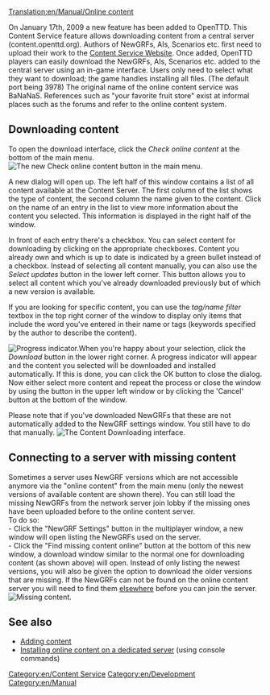 [[Translation:en/Manual/Online content]]

{{en/Table of contents}}
{{en/Feature|0.7}}

On January 17th, 2009 a new feature has been added to OpenTTD. This Content Service feature allows downloading content from a central server (content.openttd.org). Authors of NewGRFs, AIs, Scenarios etc. first need to upload their work to the [http://content.openttd.org/ Content Service Website]. Once added, OpenTTD players can easily download the NewGRFs, AIs, Scenarios etc. added to the central server using an in-game interface. Users only need to select what they want to download; the game handles installing all files. (The default port being 3978) The original name of the online content service was BaNaNaS. References such as "your favorite fruit store" exist at informal places such as the forums and refer to the online content system.

==Downloading content==
To open the download interface, click the ''Check online content'' at the bottom of the main menu.
[[File:en/MainMenu CheckOnlineContent.png|center|frame|The new Check online content button in the main menu.]]

A new dialog will open up. The left half of this window contains a list of all content available at the Content Server. The first column of the list shows the type of content, the second column the name given to the content. Click on the name of an entry in the list to view more information about the content you selected. This information is displayed in the right half of the window.

In front of each entry there's a checkbox. You can select content for downloading by clicking on the appropriate checkboxes. Content you already own and which is up to date is indicated by a green bullet instead of a checkbox.
Instead of selecting all content manually, you can also use the ''Select updates'' button in the lower left corner. This button allows you to select all content which you've already downloaded previously but of which a new version is available.

If you are looking for specific content, you can use the ''tag/name filter'' textbox in the top right corner of the window to display only items that include the word you've entered in their name or tags (keywords specified by the author to describe the content).

[[File:en/ContentDownloading Progress.png|left|frame|Progress indicator.]]When you're happy about your selection, click the ''Download'' button in the lower right corner. A progress indicator will appear and the content you selected will be downloaded and installed automatically. If this is done, you can click the OK button to close the dialog. Now either select more content and repeat the process or close the window by using the button in the upper left window or by clicking the 'Cancel' button at the bottom of the window.

Please note that if you've downloaded NewGRFs that these are not automatically added to the NewGRF settings window. You still have to do that manually.
[[File:en/ContentDownloading2.png|center|frame|The Content Downloading interface.]]

==Connecting to a server with missing content==
Sometimes a server uses NewGRF versions which are not accessible anymore via the "online content" from the main menu (only the newest versions of available content are shown there). You can still load the missing NewGRFs from the network server join lobby if the missing ones have been uploaded before to the online content server.
<br>
To do so:<br>
- Click the "NewGRF Settings" button in the multiplayer window, a new window will open listing the NewGRFs used on the server.<br>
- Click the "Find missing content online" button at the bottom of this new window, a download window similar to the normal one for downloading content (as shown above) will open. Instead of only listing the newest versions, you will also be given the option to download the older versions that are missing. If the NewGRFs can not be found on the online content server you will need to find them [[en/Archive/Community/NewGRF FAQ|elsewhere]] before you can join the server.
[[File:en/Server join bananas.png|center|frame|Missing content.]]

==See also==
*[[en/Archive/Community/Content Service|Adding content]]
*[[en/Manual/Dedicated server#installing-online-content|Installing online content on a dedicated server]] (using console commands)

[[Category:en/Content Service]]
[[Category:en/Development]]
[[Category:en/Manual]]